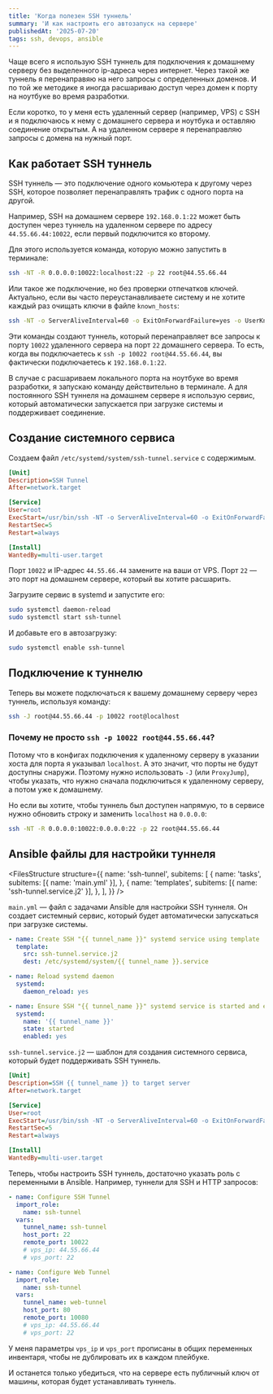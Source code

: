 ```yaml
---
title: 'Когда полезен SSH туннель'
summary: 'И как настроить его автозапуск на сервере'
publishedAt: '2025-07-20'
tags: ssh, devops, ansible
---
```


Чаще всего я использую SSH туннель для подключения к домашнему серверу без выделенного ip-адреса через интернет. Через такой же туннель я перенаправяю на него запросы с определенных доменов. И по той же методике я иногда расшариваю доступ через домен к порту на ноутбуке во время разработки.

Если коротко, то у меня есть удаленный сервер (например, VPS) с SSH и я подключаюсь к нему с домашнего сервера и ноутбука и оставляю соединение открытым. А на удаленном сервере я перенаправляю запросы с домена на нужный порт.

## Как работает SSH туннель

SSH туннель — это подключение одного комьютера к другому через SSH, которое позволяет перенаправлять трафик с одного порта на другой.

Например, SSH на домашнем сервере `192.168.0.1:22` может быть доступен через туннель на удаленном сервере по адресу `44.55.66.44:10022`, если первый подключится ко второму.

Для этого используется команда, которую можно запустить в терминале:

```bash
ssh -NT -R 0.0.0.0:10022:localhost:22 -p 22 root@44.55.66.44
```

Или такое же подключение, но без проверки отпечатков ключей. Актуально, если вы часто переустанавливаете систему и не хотите каждый раз очищать ключи в файле `known_hosts`:

```bash
ssh -NT -o ServerAliveInterval=60 -o ExitOnForwardFailure=yes -o UserKnownHostsFile=/dev/null -o StrictHostKeyChecking=no -R 0.0.0.0:10022:localhost:22 -p 22 root@44.55.66.44
```

Эти команды создают туннель, который перенаправляет все запросы к порту `10022` удаленного сервера на порт `22` домашнего сервера. То есть, когда вы подключаетесь к `ssh -p 10022 root@44.55.66.44`, вы фактически подключаетесь к `192.168.0.1:22`.

В случае с расшариваем локального порта на ноутбуке во время разработки, я запускаю команду действительно в терминале. А для постоянного SSH туннеля на домашнем сервере я использую сервис, который автоматически запускается при загрузке системы и поддерживает соединение.

## Создание системного сервиса

Создаем файл `/etc/systemd/system/ssh-tunnel.service` с содержимым.

```ini
[Unit]
Description=SSH Tunnel
After=network.target

[Service]
User=root
ExecStart=/usr/bin/ssh -NT -o ServerAliveInterval=60 -o ExitOnForwardFailure=yes -o UserKnownHostsFile=/dev/null -o StrictHostKeyChecking=no -R 0.0.0.0:10022:localhost:22 -p 22 root@44.55.66.44
RestartSec=5
Restart=always

[Install]
WantedBy=multi-user.target
```

Порт `10022` и IP-адрес `44.55.66.44` замените на ваши от VPS. Порт `22` — это порт на домашнем сервере, который вы хотите расшарить.

Загрузите сервис в systemd и запустите его:

```bash
sudo systemctl daemon-reload
sudo systemctl start ssh-tunnel
```

И добавьте его в автозагрузку:

```bash
sudo systemctl enable ssh-tunnel
```

## Подключение к туннелю

Теперь вы можете подключаться к вашему домашнему серверу через туннель, используя команду:

```bash
ssh -J root@44.55.66.44 -p 10022 root@localhost
```

### Почему не просто `ssh -p 10022 root@44.55.66.44`?

Потому что в конфигах подключения к удаленному серверу в указании хоста для порта я указывал `localhost`. А это значит, что порты не будут доступны снаружи. Поэтому нужно использовать `-J` (или `ProxyJump`), чтобы указать, что нужно сначала подключиться к удаленному серверу, а потом уже к домашнему.

Но если вы хотите, чтобы туннель был доступен напрямую, то в сервисе нужно обновить строку и заменить `localhost` на `0.0.0.0`:

```bash
ssh -NT -R 0.0.0.0:10022:0.0.0.0:22 -p 22 root@44.55.66.44
```

## Ansible файлы для настройки туннеля

<FilesStructure
  structure={{
    name: 'ssh-tunnel',
    subitems: [
      {
        name: 'tasks',
        subitems: [{ name: 'main.yml' }],
      },
      {
        name: 'templates',
        subitems: [{ name: 'ssh-tunnel.service.j2' }],
      },
    ],
  }}
/>

`main.yml` — файл с задачами Ansible для настройки SSH туннеля. Он создает системный сервис, который будет автоматически запускаться при загрузке системы.

```yaml
- name: Create SSH "{{ tunnel_name }}" systemd service using template
  template:
    src: ssh-tunnel.service.j2
    dest: /etc/systemd/system/{{ tunnel_name }}.service

- name: Reload systemd daemon
  systemd:
    daemon_reload: yes

- name: Ensure SSH "{{ tunnel_name }}" systemd service is started and enabled
  systemd:
    name: '{{ tunnel_name }}'
    state: started
    enabled: yes
```

`ssh-tunnel.service.j2` — шаблон для создания системного сервиса, который будет поддерживать SSH туннель.

```ini
[Unit]
Description=SSH {{ tunnel_name }} to target server
After=network.target

[Service]
User=root
ExecStart=/usr/bin/ssh -NT -o ServerAliveInterval=60 -o ExitOnForwardFailure=yes -o UserKnownHostsFile=/dev/null -o StrictHostKeyChecking=no -R 0.0.0.0:{{ remote_port }}:localhost:{{ host_port }} -p {{ vps_port }} root@{{ vps_ip }}
RestartSec=5
Restart=always

[Install]
WantedBy=multi-user.target
```

Теперь, чтобы настроить SSH туннель, достаточно указать роль с переменными в Ansible. Например, туннели для SSH и HTTP запросов:

```yaml
- name: Configure SSH Tunnel
  import_role:
    name: ssh-tunnel
  vars:
    tunnel_name: ssh-tunnel
    host_port: 22
    remote_port: 10022
    # vps_ip: 44.55.66.44
    # vps_port: 22

- name: Configure Web Tunnel
  import_role:
    name: ssh-tunnel
  vars:
    tunnel_name: web-tunnel
    host_port: 80
    remote_port: 10080
    # vps_ip: 44.55.66.44
    # vps_port: 22
```

У меня параметры `vps_ip` и `vps_port` прописаны в общих переменных инвентаря, чтобы не дублировать их в каждом плейбуке.

И останется только убедиться, что на сервере есть публичный ключ от машины, которая будет устанавливать туннель.

